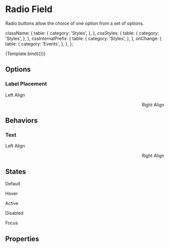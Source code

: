 <!--- Radio.stories.mdx --->



<Meta
  title="Components/Inputs/Radio"
  component={Radio}
  decorators={[withDesign]}
/>

# Radio Field

Radio buttons allow the choice of one option from a set of options.


  className: {
    table: {
      category: 'Styles',
    },
  },
  cssStyles: {
    table: {
      category: 'Styles',
    },
  },
  cssInternalPrefix: {
    table: {
      category: 'Styles',
    },
  },
  onChange: {
    table: {
      category: 'Events',
    },
  },
};

<Canvas>
  <Story
    name="Radio"
    args={{
      label: 'Section'
    }}
    argTypes={argTypes}
    parameters={{
      design: {
        name: 'Figma Design',
        type: 'figma',
        url:
          'https://www.figma.com/file/TENnOP4K38G6r3vDL3emCP/AB---Style-Guide?node-id=496%3A17037',
      },
    }}
  >
    {Template.bind({})}
  </Story>
</Canvas>

## Options

### Label Placement

<Preview>
  <div>
    <Radio checked={false} label="Section" align="left" />
    <p>Left Align</p>
    <Radio checked={false} label="Section" align="right" className="hover" />
    <p>Right Align</p>
  </div>
</Preview>

## Behaviors

### Text

<Preview>
  <div>
    <Radio checked={false} label="Text Multiline" align="left" />
    <p>Left Align</p>
    <Radio checked={false} label="Text Multiline" align="right" className="hover" />
    <p>Right Align</p>
  </div>
</Preview>

## States

<Preview>
  <div>
    <Radio checked={false} label="Section" />
    <p>Default</p>
    <Radio checked={false} label="Section" className="hover" />
    <p>Hover</p>
    <Radio checked={true} label="Section" />
    <p>Active</p>
    <Radio disabled={true} label="Section" />
    <p>Disabled</p>
    <Radio checked={false} label="Section" className="focus" />
    <p>Focus</p>
  </div>
</Preview>

## Properties

<ArgsTable of={Radio} />
